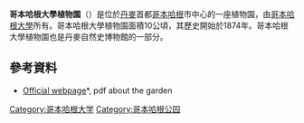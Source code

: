 {{Infobox park
| name = University of Copenhagen Botanical Garden
| photo = Palm House, Copenhagen Botanical Garden.jpg 
| photo_width = 250
| photo_caption = The Palm House from 1874 
| type = [[植物園|植物園]]
| location = [[丹麥|丹麥]][[哥本哈根|哥本哈根]]
| coords = {{coord|55|41|13|N|12|34|26|E|type:landmark_region:DK|display=inline,title}}
| area = 10公頃
| species = 13,000+
| created = 1600 （成立）<br/>1870 （搬至現址）
| operator = [[哥本哈根大學|哥本哈根大學]]
| status = 全年
| website = http://botanik.snm.ku.dk/
}}
'''哥本哈根大學植物園'''（{{lang-da|Botanisk have}}）是位於[[丹麥|丹麥]]首都[[哥本哈根|哥本哈根]]市中心的一座植物園，由[[哥本哈根大學|哥本哈根大學]]所有。哥本哈根大學植物園面積10公頃，其歷史開始於1874年。哥本哈根大學植物園也是丹麥自然史博物館的一部分。
==參考資料==
{{reflist}}
{{Commons category|University of Copenhagen Botanical Garden}}
* [http://botanik.snm.ku.dk/ Official webpage]*{{Wayback|url=http://botanik.snm.ku.dk/ |date=20070607141748 }}, pdf about the garden
[[Category:哥本哈根大学|Category:哥本哈根大学]]
[[Category:哥本哈根公园|Category:哥本哈根公园]]